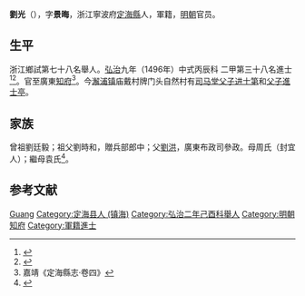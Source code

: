 {{Otheruses|other=名为刘光的其他人物|刘光}}
{{明清人物信息框
| 姓名 = 劉光
| 原名 =
| 圖片名稱= 
| 圖片大小 =
| 圖片說明 = 
| 最高職務 =
| 國家 = 大明 
| 爵位 =
| 籍貫 = 浙江寧波府定海縣
| 族裔 = 
| 字號 = 
| 諡號 =
| 出生日期 = 生年不詳
| 出生地點 = <!---浙江寧波府定海縣--->
| 逝世日期 = 卒年不詳 
| 逝世地點 =
| 墓葬 =
| 配偶 = 
| 親屬 = 
| 出身 =
* 弘治九年丙辰科進士出身
| 經歷 =
| 著作 =  
}}
'''劉光'''（{{bd|？||？|catIdx=}}），字'''景晦'''，浙江寧波府[[定海縣|定海縣]]人，軍籍，[[明朝|明朝]]官员。

== 生平 ==
浙江鄉試第七十八名舉人。[[弘治|弘治]]九年（1496年）中式丙辰科<!---會試第一百六十九名--->二甲第三十八名進士<ref>{{Cite book|title=《[[皇明贡举考|皇明贡举考]]》卷五|last=（明）[[张朝瑞|张朝瑞]]|first=|publisher=《续修四库全书》史部第828册|year=|isbn=|location=|pages=}}</ref><ref>{{Cite book|title=贡举志五种 上|last=鲁小俊，江俊伟著|first=|publisher=武汉：武汉大学出版社|year=2009|isbn=978-7-307-07043-1|location=|pages=}}</ref>。官至廣東[[知府|知府]]<ref>嘉靖《定海縣志·卷四》</ref>。今[[澥浦镇|澥浦镇]]庙戴村牌门头自然村有[[司马堂父子进士第|司马堂父子进士第]]和[[父子進士亭|父子進士亭]]。

== 家族 ==
曾祖劉廷毅；祖父劉時和，贈兵部郎中；父[[劉洪_(景泰進士)|劉洪]]，廣東布政司參政。母周氏（封宜人）；繼母袁氏<ref>{{Cite book|title=天一阁藏明代科举录选刊 登科录 点校本|last=龚延明主编|first=|publisher=宁波出版社|year=2016|isbn=978-7-5526-2320-8|location=宁波|pages=|quote=《明代登科錄彙編》之《弘治九年進士登科錄》}}</ref>。

== 参考文献 ==
{{reflist}}

{{弘治九年丙辰科殿試金榜}}

{{Authority control}}
{{DEFAULTSORT:Liu劉}}
[[Category:刘姓|Guang]]
[[Category:定海县人_(镇海)|Category:定海县人 (镇海)]]
[[Category:弘治二年己酉科舉人|Category:弘治二年己酉科舉人]]
[[Category:明朝知府|Category:明朝知府]]
[[Category:軍籍進士|Category:軍籍進士]]